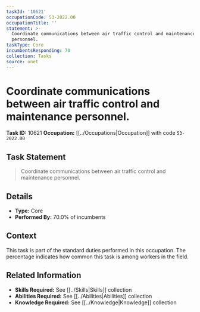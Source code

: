 ```yaml
---
taskId: '10621'
occupationCode: 53-2022.00
occupationTitle: ''
statement: >-
  Coordinate communications between air traffic control and maintenance
  personnel.
taskType: Core
incumbentsResponding: 70
collection: Tasks
source: onet
---
```

# Coordinate communications between air traffic control and maintenance personnel.

**Task ID:** 10621
**Occupation:** [[../Occupations|Occupation]] with code `53-2022.00`

## Task Statement

> Coordinate communications between air traffic control and maintenance personnel.

## Details

- **Type:** Core
- **Performed By:** 70.0% of incumbents

## Context

This task is part of the standard duties performed in this occupation. The percentage indicates how common this task is among workers in the field.

## Related Information

- **Skills Required:** See [[../Skills|Skills]] collection
- **Abilities Required:** See [[../Abilities|Abilities]] collection
- **Knowledge Required:** See [[../Knowledge|Knowledge]] collection
